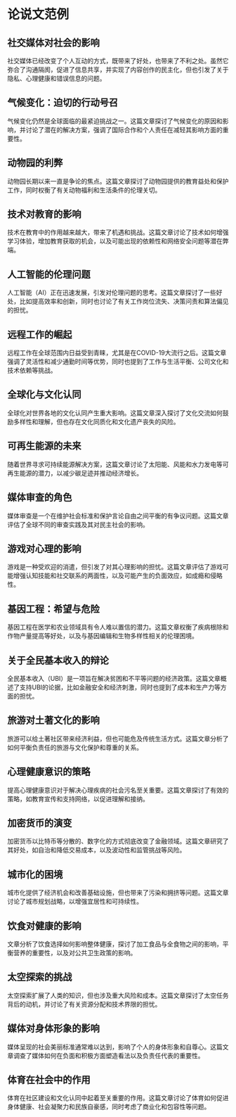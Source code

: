 # 论说文范例


<div style={{ width: "100%", padding: 20, height: "70vh" }}>
  <Chat
    welcome={"你好，您想讨论或了解哪种论说文范例？"}
    teacherName={"Alex"}
    systemPrompt={"请帮助这位用户找到他（她）想要的论说文范例！"}
  />
</div>

## 社交媒体对社会的影响

社交媒体已经改变了个人互动的方式，既带来了好处，也带来了不利之处。虽然它弥合了沟通隔阂，促进了信息共享，并实现了内容创作的民主化，但也引发了关于隐私、心理健康和错误信息的问题。

## 气候变化：迫切的行动号召

气候变化仍然是全球面临的最紧迫挑战之一。这篇文章探讨了气候变化的原因和影响，并讨论了潜在的解决方案，强调了国际合作和个人责任在减轻其影响方面的重要性。

## 动物园的利弊

动物园长期以来一直是争论的焦点。这篇文章探讨了动物园提供的教育益处和保护工作，同时权衡了有关动物福利和生活条件的伦理关切。

## 技术对教育的影响

技术在教育中的作用越来越大，带来了机遇和挑战。这篇文章讨论了技术如何增强学习体验，增加教育获取的机会，以及可能出现的依赖性和网络安全问题等潜在弊端。

## 人工智能的伦理问题

人工智能（AI）正在迅速发展，引发对伦理问题的思考。这篇文章探讨了一些好处，比如提高效率和创新，同时也讨论了有关工作岗位流失、决策问责和算法偏见的担忧。

## 远程工作的崛起

远程工作在全球范围内日益受到青睐，尤其是在COVID-19大流行之后。这篇文章强调了灵活性和减少通勤时间等优势，同时也提到了工作与生活平衡、公司文化和技术依赖等挑战。

## 全球化与文化认同

全球化对世界各地的文化认同产生重大影响。这篇文章深入探讨了文化交流如何鼓励多样性和理解，但也存在文化同质化和文化遗产丧失的风险。

## 可再生能源的未来

随着世界寻求可持续能源解决方案，这篇文章讨论了太阳能、风能和水力发电等可再生能源的潜力，以减少碳足迹并推动经济增长。

## 媒体审查的角色

媒体审查是一个在维护社会标准和保护言论自由之间平衡的有争议问题。这篇文章评估了全球不同的审查实践及其对民主社会的影响。

## 游戏对心理的影响

游戏是一种受欢迎的消遣，但引发了对其心理影响的担忧。这篇文章评估了游戏可能增强认知技能和社交联系的两面性，以及可能产生的负面效应，如成瘾和侵略性。

## 基因工程：希望与危险

基因工程在医学和农业领域具有令人难以置信的潜力。这篇文章权衡了疾病根除和作物产量提高等好处，以及与基因编辑和生物多样性相关的伦理困境。

## 关于全民基本收入的辩论

全民基本收入（UBI）是一项旨在解决贫困和不平等问题的经济政策。这篇文章概述了支持UBI的论据，比如金融安全和经济刺激，同时也提到了成本和生产力等方面的担忧。

## 旅游对土著文化的影响

旅游可以给土著社区带来经济利益，但也可能危及传统生活方式。这篇文章分析了如何平衡负责任的旅游与文化保护和尊重的关系。

## 心理健康意识的策略

提高心理健康意识对于解决心理疾病的社会污名至关重要。这篇文章探讨了有效的策略，如教育宣传和支持网络，以促进理解和接纳。

## 加密货币的演变

加密货币以比特币等分散的、数字化的方式彻底改变了金融领域。这篇文章研究了其好处，如自治和降低交易成本，以及波动性和监管挑战等风险。

## 城市化的困境

城市化提供了经济机会和改善基础设施，但也带来了污染和拥挤等问题。这篇文章讨论了城市规划战略，以增强宜居性和可持续性。

## 饮食对健康的影响

文章分析了饮食选择如何影响整体健康，探讨了加工食品与全食物之间的影响，平衡营养的重要性，以及对公共卫生政策的影响。

## 太空探索的挑战

太空探索扩展了人类的知识，但也涉及重大风险和成本。这篇文章探讨了太空任务背后的动机，并讨论了有关资源分配和技术界限的担忧。

## 媒体对身体形象的影响

媒体呈现的社会美丽标准通常难以达到，影响了个人的身体形象和自尊心。这篇文章调查了媒体如何在负面和积极方面塑造看法以及负责任代表的重要性。

## 体育在社会中的作用

体育在社区建设和文化认同中起着至关重要的作用。这篇文章讨论了体育如何促进身体健康、社会凝聚力和民族自豪感，同时考虑了商业化和包容性等问题。

